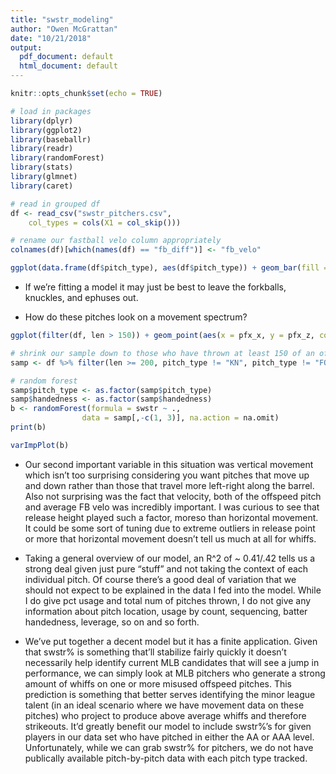 ```yaml
---
title: "swstr_modeling"
author: "Owen McGrattan"
date: "10/21/2018"
output:
  pdf_document: default
  html_document: default
---
```


```r
knitr::opts_chunk$set(echo = TRUE)
```

```r
# load in packages
library(dplyr)
library(ggplot2)
library(baseballr)
library(readr)
library(randomForest)
library(stats)
library(glmnet)
library(caret)
```

```r
# read in grouped df
df <- read_csv("swstr_pitchers.csv", 
    col_types = cols(X1 = col_skip()))

# rename our fastball velo column appropriately
colnames(df)[which(names(df) == "fb_diff")] <- "fb_velo"
```
```r
ggplot(data.frame(df$pitch_type), aes(df$pitch_type)) + geom_bar(fill = "blue4") + labs(x = "Pitch Type") 
```

- If we're fitting a model it may just be best to leave the forkballs, knuckles, and ephuses out. 

- How do these pitches look on a movement spectrum?

```r
ggplot(filter(df, len > 150)) + geom_point(aes(x = pfx_x, y = pfx_z, color = pitch_type))
```



```r
# shrink our sample down to those who have thrown at least 150 of an offspeed pitch, none of the more obscure offspeed offerings.
samp <- df %>% filter(len >= 200, pitch_type != "KN", pitch_type != "FO", pitch_type != "EP")
```


```r
# random forest
samp$pitch_type <- as.factor(samp$pitch_type)
samp$handedness <- as.factor(samp$handedness)
b <- randomForest(formula = swstr ~ .,
                data = samp[,-c(1, 3)], na.action = na.omit)
print(b)
```


```r
varImpPlot(b)
```

- Our second important variable in this situation was vertical movement which isn't too surprising considering you want pitches that move up and down rather than those that travel more left-right along the barrel.  Also not surprising was the fact that velocity, both of the offspeed pitch and average FB velo was incredibly important.  I was curious to see that release height played such a factor, moreso than horizontal movement.  It could be some sort of tuning due to extreme outliers in release point or more that horizontal movement doesn't tell us much at all for whiffs. 

- Taking a general overview of our model, an R^2 of ~ 0.41/.42 tells us a strong deal given just pure "stuff" and not taking the context of each individual pitch.  Of course there's a good deal of variation that we should not expect to be explained in the data I fed into the model.  While I do give pct usage and total num of pitches thrown, I do not give any information about pitch location, usage by count, sequencing, batter handedness, leverage, so on and so forth. 

- We've put together a decent model but it has a finite application.  Given that swstr% is something that'll stabilize fairly quickly it doesn't necessarily help identify current MLB candidates that will see a jump in performance, we can simply look at MLB pitchers who generate a strong amount of whiffs on one or more misused offspeed pitches.  This prediction is something that better serves identifying the minor league talent (in an ideal scenario where we have movement data on these pitches) who project to produce above average whiffs and therefore strikeouts. It'd greatly benefit our model to include swstr%'s for given players in our data set who have pitched in either the AA or AAA level.  Unfortunately, while we can grab swstr% for pitchers, we do not have publically available pitch-by-pitch data with each pitch type tracked. 


